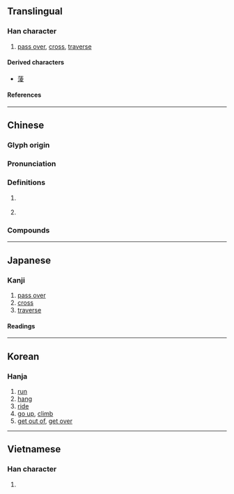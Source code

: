 {{character info/new}}
==Translingual==

===Han character===
{{Han char|rn=85|rad=水|as=08|sn=11|four=34147|canj=EGCE|ids=⿰氵夌}}

# [[pass over]], [[cross]], [[traverse]]

====Derived characters====
* [[蔆]]

====References====
{{Han ref|kx=0631.010|dkj=17670|dj=1033.080|hdz=31640.060|uh=6DE9}}

----

==Chinese==
{{zh-forms|s=凌}}

===Glyph origin===
{{Han etym}}

===Pronunciation===
{{zh-pron
|m=líng
|c=ling4
|h=pfs=
|md=
|mn=lêng
|w=
|mc=y
|oc=y
|cat=
}}

===Definitions===
{{zh-hanzi}}

# {{n-g|Same as}} {{zh-l|凌}}
# {{surname|zh}}

===Compounds===
{{zh-der|大淩河|淩雜米鹽|淩雲筆|淩夷}}

----

==Japanese==

===Kanji===
{{ja-kanji|grade=|rs=水08}}

# [[pass over]]
# [[cross]]
# [[traverse]]

====Readings====
{{ja-readings
|on=りょう
|kun=のる
}}

----

==Korean==

===Hanja===
{{ko-hanja|hangeul=[[릉]]>[[능]]|eumhun=|rv=reung>neung|mr=rŭng>nŭng|y=lung>nung}}

# [[run]]
# [[hang]]
# [[ride]]
# [[go up]], [[climb]]
# [[get out of]], [[get over]]

----

==Vietnamese==

===Han character===
{{vi-readings|rs=水08|reading=lâng}}

# {{rfdef|vi|sort=水08}}